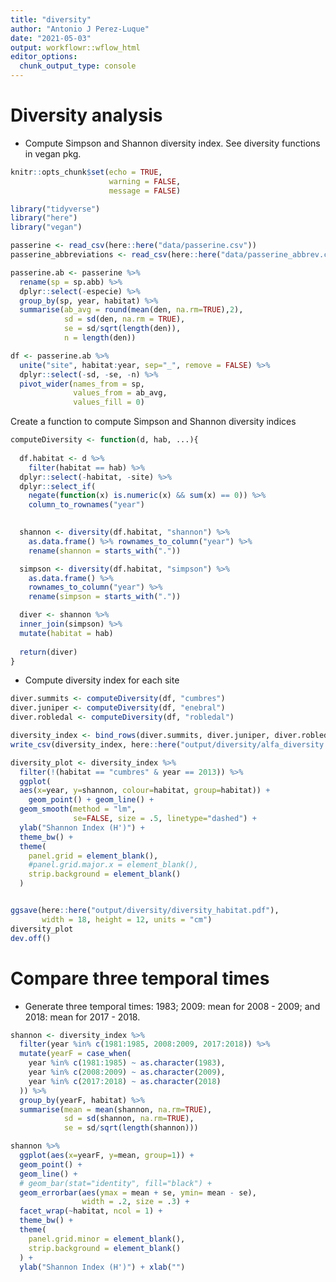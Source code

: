 ```yaml
---
title: "diversity"
author: "Antonio J Perez-Luque"
date: "2021-05-03"
output: workflowr::wflow_html
editor_options:
  chunk_output_type: console
---
```


# Diversity analysis 

- Compute Simpson and Shannon diversity index. See diversity functions in vegan pkg. 

```r
knitr::opts_chunk$set(echo = TRUE, 
                      warning = FALSE, 
                      message = FALSE)
```

```r
library("tidyverse")
library("here")
library("vegan")
```

```r
passerine <- read_csv(here::here("data/passerine.csv")) 
passerine_abbreviations <- read_csv(here::here("data/passerine_abbrev.csv")) 

passerine.ab <- passerine %>% 
  rename(sp = sp.abb) %>% 
  dplyr::select(-especie) %>% 
  group_by(sp, year, habitat) %>% 
  summarise(ab_avg = round(mean(den, na.rm=TRUE),2), 
            sd = sd(den, na.rm = TRUE), 
            se = sd/sqrt(length(den)), 
            n = length(den))

df <- passerine.ab %>% 
  unite("site", habitat:year, sep="_", remove = FALSE) %>% 
  dplyr::select(-sd, -se, -n) %>% 
  pivot_wider(names_from = sp, 
              values_from = ab_avg, 
              values_fill = 0)
```


Create a function to compute Simpson and Shannon diversity indices

```r
computeDiversity <- function(d, hab, ...){
  
  df.habitat <- d %>% 
    filter(habitat == hab) %>% 
  dplyr::select(-habitat, -site) %>% 
  dplyr::select_if(
    negate(function(x) is.numeric(x) && sum(x) == 0)) %>%
    column_to_rownames("year")
  

  shannon <- diversity(df.habitat, "shannon") %>%
    as.data.frame() %>% rownames_to_column("year") %>%
    rename(shannon = starts_with("."))

  simpson <- diversity(df.habitat, "simpson") %>%
    as.data.frame() %>%
    rownames_to_column("year") %>%
    rename(simpson = starts_with("."))

  diver <- shannon %>%
  inner_join(simpson) %>%
  mutate(habitat = hab)
  
  return(diver)
}
```


- Compute diversity index for each site 

```r
diver.summits <- computeDiversity(df, "cumbres")
diver.juniper <- computeDiversity(df, "enebral")
diver.robledal <- computeDiversity(df, "robledal")

diversity_index <- bind_rows(diver.summits, diver.juniper, diver.robledal)
write_csv(diversity_index, here::here("output/diversity/alfa_diversity.csv"))
```

```r
diversity_plot <- diversity_index %>% 
  filter(!(habitat == "cumbres" & year == 2013)) %>% 
  ggplot(
  aes(x=year, y=shannon, colour=habitat, group=habitat)) +
    geom_point() + geom_line() +
  geom_smooth(method = "lm", 
              se=FALSE, size = .5, linetype="dashed") + 
  ylab("Shannon Index (H')") + 
  theme_bw() + 
  theme(
    panel.grid = element_blank(),
    #panel.grid.major.x = element_blank(),
    strip.background = element_blank()
  )


ggsave(here::here("output/diversity/diversity_habitat.pdf"),
       width = 18, height = 12, units = "cm")
diversity_plot
dev.off()
```

# Compare three temporal times

- Generate three temporal times: 1983; 2009: mean for 2008 - 2009; and 2018: mean for 2017 - 2018. 

```r
shannon <- diversity_index %>% 
  filter(year %in% c(1981:1985, 2008:2009, 2017:2018)) %>% 
  mutate(yearF = case_when(
    year %in% c(1981:1985) ~ as.character(1983), 
    year %in% c(2008:2009) ~ as.character(2009),
    year %in% c(2017:2018) ~ as.character(2018)
  )) %>% 
  group_by(yearF, habitat) %>% 
  summarise(mean = mean(shannon, na.rm=TRUE), 
            sd = sd(shannon, na.rm=TRUE),
            se = sd/sqrt(length(shannon)))

shannon %>% 
  ggplot(aes(x=yearF, y=mean, group=1)) + 
  geom_point() +
  geom_line() + 
  # geom_bar(stat="identity", fill="black") + 
  geom_errorbar(aes(ymax = mean + se, ymin= mean - se), 
                width = .2, size = .3) + 
  facet_wrap(~habitat, ncol = 1) + 
  theme_bw() +
  theme(
    panel.grid.minor = element_blank(),
    strip.background = element_blank()
  ) + 
  ylab("Shannon Index (H')") + xlab("")
  


```

